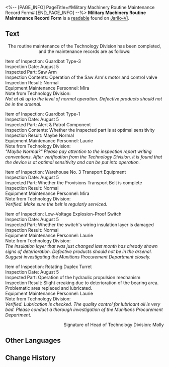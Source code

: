 <%-- [PAGE_INFO]
PageTitle=#Military Machinery Routine Maintenance Record Form#
[END_PAGE_INFO] --%>
{{Readable Infobox
|id           = 097
|partIds      = 190222
|title        = 
|image        = Item Jarilo-VI Readable.png
|world        = Jarilo-VI
|parts        = 1
|author       = <!--to be added-->
|description  = The Silvermane Guards Logistics Department periodically releases this routine maintenance notification. Pity so few people pay attention to it.
|part1        = Military Machinery Routine Maintenance Record Form
|source1      = {{cx|Source missing}}
|characters   = 
|factions     = 
}}
'''Military Machinery Routine Maintenance Record Form''' is a [[readable]] found on [[Jarilo-VI]].
<!--
==Location==
{{Map Embed|<map name>|<marker id>}}
-->
==Text==
<div align="center">The routine maintenance of the Technology Division has been completed, and the maintenance records are as follows:</div>

Item of Inspection: Guardbot Type-3<br />Inspection Date: August 5<br />Inspected Part: Saw Arm<br />Inspection Contents: Operation of the Saw Arm's motor and control valve<br />Inspection Result: Normal<br />Equipment Maintenance Personnel: Mira<br />Note from Technology Division:<br />''Not at all up to the level of normal operation. Defective products should not be in the arsenal.''

Item of Inspection: Guardbot Type-1<br />Inspection Date: August 5<br />Inspected Part: Alert & Patrol Component<br />Inspection Contents: Whether the inspected part is at optimal sensitivity<br />Inspection Result: Maybe Normal<br />Equipment Maintenance Personnel: Laurie<br />Note from Technology Division:<br />''"Maybe Normal?" Please pay attention to the inspection report writing conventions. After verification from the Technology Division, it is found that the device is at optimal sensitivity and can be put into operation.''

Item of Inspection: Warehouse No. 3 Transport Equipment<br />Inspection Date: August 5<br />Inspected Part: Whether the Provisions Transport Belt is complete<br />Inspection Result: Normal<br />Equipment Maintenance Personnel: Mira<br />Note from Technology Division:<br />''Verified. Make sure the belt is regularly serviced.''

Item of Inspection: Low-Voltage Explosion-Proof Switch<br />Inspection Date: August 5<br />Inspected Part: Whether the switch's wiring insulation layer is damaged<br />Inspection Result: Normal<br />Equipment Maintenance Personnel: Laurie<br />Note from Technology Division:<br />''The insulation layer that was just changed last month has already shown signs of deterioration. Defective products should not be in the arsenal. Suggest investigating the Munitions Procurement Department closely.''

Item of Inspection: Rotating Duplex Turret<br />Inspection Date: August 5<br />Inspected Part: Operation of the hydraulic propulsion mechanism<br />Inspection Result: Slight creaking due to deterioration of the bearing area. Problematic area replaced and lubricated.<br />Equipment Maintenance Personnel: Laurie<br />Note from Technology Division:<br />''Verified. Lubrication is checked. The quality control for lubricant oil is very bad. Please conduct a thorough investigation of the Munitions Procurement Department.''

<div align="right">Signature of Head of Technology Division: Molly</div>

<!--
==Trivia==
* 
-->
==Other Languages==
{{Other Languages
|en   = Military Machinery Routine Maintenance Record Form
|zhs  = 军用机械例行检修记录表
|zht  = 軍用機械例行檢修紀錄表
|ja   = 軍用機械定期メンテナンス記録表
|ko   = 군용 장비 정기 점검 기록표
|es   = Registro de inspecciones rutinarias del equipamiento militar
|fr   = Formulaire d'historique de maintenance de routine d'engins militaires
|ru   = Рапорт о плановом техническом обслуживании военной техники
|th   = ตารางบันทึกการบำรุงรักษาเครื่องจักรทางทหาร
|vi   = Bản Ghi Chép Tu Sửa Máy Móc Quân Dụng
|de   = Aufzeichnungen über routinemäßige Wartung von Militärmaschinen
|id   = Catatan Pemeliharaan Rutin Mesin Militer
|pt   = Formulário de Registro de Manutenção de Rotina de Maquinário Militar
}}

==Change History==
{{Change History|1.0}}